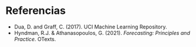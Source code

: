 # Referencias

- Dua, D. and Graff, C. (2017). UCI Machine Learning Repository.
- Hyndman, R.J. & Athanasopoulos, G. (2021). *Forecasting: Principles and Practice*. OTexts.